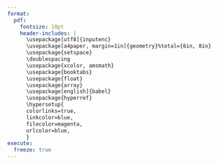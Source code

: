 ```yaml
---
format:
  pdf:
    fontsize: 10pt
    header-includes: |
      \usepackage[utf8]{inputenc}
      \usepackage[a4paper, margin=1in]{geometry}%total={6in, 8in}
      \usepackage{setspace}
      \doublespacing
      \usepackage{xcolor, amsmath}
      \usepackage{booktabs}
      \usepackage{float}
      \usepackage{array}
      \usepackage[english]{babel}
      \usepackage{hyperref}
      \hypersetup{
      colorlinks=true,
      linkcolor=blue,
      filecolor=magenta,
      urlcolor=blue,
      }
execute:
  freeze: true
---
```


```{=tex}
\begin{center}
\Huge{\textbf{Eyayaw Teka Beze}}
\end{center}
\vspace{1pt}
\begin{flushleft}
\Large{\uppercase{Personal Data}}\\
\end{flushleft}
\vspace{-18pt}
\rule{\textwidth}{1pt}
% \vspace{0.2in}
\-\ Mercator School of Management (University of Duisburg-Essen)\\
\-\ Chair of Economics \\
\-\ Lotharstr. 65
47057 Duisburg, Germany \\
\-\ Email: \href{mailto:eyayaw.beze@uni-due.de}{eyayaw.beze@uni-due.de} \\
\-\ Website: \href{https://eyayaw.github.io}{eyayaw.github.io}
\begin{flushleft}
\Large{\uppercase{Education}}\\
\end{flushleft}
\vspace{-18pt}
\rule{\textwidth}{1pt}
\begin{table}[H]
\begin{tabular}{p{0.205\textwidth} p{0.785\textwidth}}
10/2019 -- & Ph.D. candidate in Economics, University of Duisburg Essen, Germany\\
09/2017 -- 09/2019 &
 Joint European Master in Comparative Local Development Studies, Corvinus University of Budapest, University of (Regensburg, Trento, and Ljubljana).\\
08/2014 -- 12/2015       & MA in Development Policy,  KDI School, Korea              \\
10/2008 -- 06/2012       & BA in Economics, Bahir Dar University, Ethiopia
\end{tabular}
\end{table}

\begin{flushleft}
\Large\uppercase{Work Experience}\\
\end{flushleft}
\vspace{-18pt}
\rule{\textwidth}{1pt}
\begin{table}[H]
\begin{tabular}{p{0.15\textwidth} p{0.85\textwidth}}
08 -- 10/2019  & RA, Leibniz Institute for East \& SE European Studies, Regensburg, Germany\\
04 -- 07/2019 & Intern, ditto\\
2016 -- 2017  & Lecturer of Economics, Department of Economics, Jimma University, Ethiopia\\
2012 -- 2014 & Graduate Assistant, Department of Economics, Jimma University, Ethiopia\\
\end{tabular}
\end{table}

\newpage
\begin{flushleft}
\Large\uppercase{Teaching}\\
\end{flushleft}
\vspace{-18pt}
\rule{\textwidth}{1pt}

\begin{table}[H]
\begin{tabular}{p{0.175\textwidth} p{0.8\textwidth}}
 Winter 2021/22 & TA for Econometrics (Master), University of Duisburg-Essen, Germany\\
Spring 2017 & Linear Algebra (BA), Jimma University, Ethiopia                  \\
Fall 2016   & Econometrics I (BA), Jimma University, Ethiopia       \\
Spring 2016 & Linear Algebra (BA), Jimma University, Ethiopia       \\
Spring 2014 & Mathematical Economics (BA), Jimma University, Ethiopia     \\
Fall 2013   & Introduction to Statistics (BA), Jimma University, Ethiopia \\
Spring 2013 & Microeconomics I (BA), Jimma University, Ethiopia           \\
Fall 2012   & Introduction to Statistics (BA), Jimma University, Ethiopia
\end{tabular}
\end{table}
\begin{flushleft}
\Large\uppercase{Research/Publication}\\
\end{flushleft}
\vspace{-18pt}
\rule{\textwidth}{1pt}

\begin{itemize}
    \item "Geographic Constraints and the Housing Supply Elasticity in Germany" --- \href{https://www.rwi-essen.de/en/publications/scientific/ruhr-economic-papers/detail/geographic-constraints-and-the-housing-supply-elasticity-germany}{Ruhr Economic Papers \#1003}

     \item \href{https://doi.org/10.46404/panjogov.v1i2.2342}{"Trends in Contemporary International Migration of Ethiopia" PanAfrican Journal of Governance and Development (PJGD), 1(2), 30-60}

   \item “Energy Consumption and Economic
Growth in Selected East African Countries: 1990-2015” --- MA thesis

     \item “Sources of Growth in Sub-Saharan-African Countries: A Growth Accounting Analysis over 1980-2011 time period” --- MA thesis

\end{itemize}

\begin{flushleft}
\Large{\uppercase{Computer Skills}}
\end{flushleft}
\vspace{-18pt}
\rule{\textwidth}{1pt}

\-\ R, Python, MATLAB, Stata, \LaTeX{}, Markdown

\newpage
\begin{flushleft}
\Large\uppercase{Awards and Scholarships}\\
\end{flushleft}
\vspace{-18pt}
\rule{\textwidth}{1pt}
\begin{table}[H]
    \begin{tabular}{p{0.15\textwidth} p{0.8\textwidth}}
2019 -- 2024 & German Research Foundation (DFG) Ph.D. fellow\\
2017 -- 2019 &  Erasmus+ Scholarship Joint European Master Degree Development\\
2014 -- 2016 & Korea International Cooperation Agency (KOICA) Master's in Global Leaders in Economic Policy Fellowship Program, South Korea\\
2012-06-29 & $1^{\text{st}}$ distinction, College of Business and Economics, Bahir Dar University, Ethiopia
    \end{tabular}
\end{table}

\begin{flushleft}
\Large{\uppercase{References}}
\end{flushleft}
\vspace{-18pt}
\rule{\textwidth}{1pt}

\begin{itemize}
\item\textbf{Tobias Seidel} (Ph.D. in Economics, Ludwig-Maximilians-Universität Munich)\\
Professor at Mercator School of Management, University of Duisburg Essen\\
Email: \href{tobias.seidel@uni-due.de}{tobias.seidel@uni-due.de}

\item \textbf{Natnael Simachew Nigatu} (Ph.D. in Economics, Copenhagen University)\\
Consultant at World Bank Group\\
Email: \href{nsn@econ.ku.dk}{nsn@econ.ku.dk}
\end{itemize}
```
